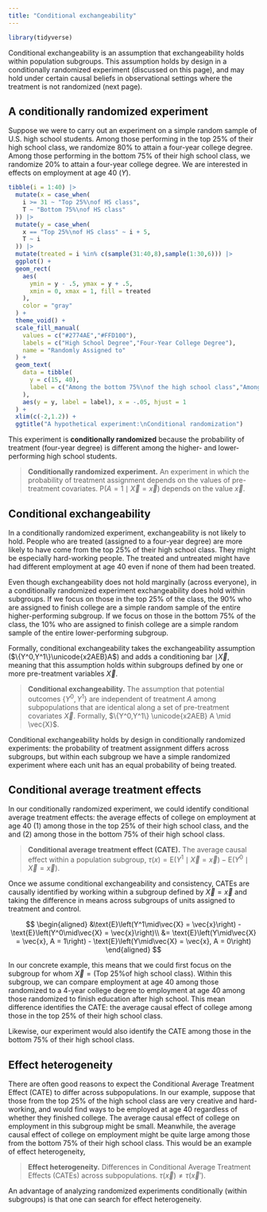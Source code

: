 ```yaml
---
title: "Conditional exchangeability"
---
```


```r
library(tidyverse)
```

Conditional exchangeability is an assumption that exchangeability holds within population subgroups. This assumption holds by design in a conditionally randomized experiment (discussed on this page), and may hold under certain causal beliefs in observational settings where the treatment is not randomized (next page).

<!-- This page introduces conditional exchangeability as well as Directed Acyclic Graphs (DAGs), which formalize causal assumptions in a visual graph. One way DAGs are useful is that they can help us find a way to create subpopulations such that conditional exchangeability holds. -->

<!-- ### Why observational studies? -->

<!-- This is why randomized experiment remain a gold standard for causal inference. Yet there also exist questions that demand causal answers but for which randomized experiments are too costly or even perhaps unethical. We might want to know the causal effect of parental incarceration on child developmental outcomes, but it would be unethical to randomly incarcerate some parents. We might want to know the average causal effect of a four-year college degree on socioeconomic outcomes, to inform policy questions about expanding access to education. But we cannot randomize some people to get degrees while randomizing others to be prevented from getting degrees. -->

<!-- When randomization is not possible, one of the most compelling alternatives is to rely on an assumption of conditional exchangeability. -->



<!-- One way to think about conditional exchangeability is in terms of a conditionally randomized experiment. Another way is to think in terms of the outcomes of observationally-identical people. -->

## A conditionally randomized experiment

Suppose we were to carry out an experiment on a simple random sample of U.S. high school students. Among those performing in the top 25\% of their high school class, we randomize 80\% to attain a four-year college degree. Among those performing in the bottom 75\% of their high school class, we randomize 20\% to attain a four-year college degree. We are interested in effects on employment at age 40 ($Y$).

```r
tibble(i = 1:40) |>
  mutate(x = case_when(
    i >= 31 ~ "Top 25%\nof HS class",
    T ~ "Bottom 75%\nof HS class"
  )) |>
  mutate(y = case_when(
    x == "Top 25%\nof HS class" ~ i + 5,
    T ~ i
  )) |>
  mutate(treated = i %in% c(sample(31:40,8),sample(1:30,6))) |>
  ggplot() +
  geom_rect(
    aes(
      ymin = y - .5, ymax = y + .5,
      xmin = 0, xmax = 1, fill = treated
    ),
    color = "gray"
  ) +
  theme_void() +
  scale_fill_manual(
    values = c("#2774AE","#FFD100"),
    labels = c("High School Degree","Four-Year College Degree"),
    name = "Randomly Assigned to"
  ) +
  geom_text(
    data = tibble(
      y = c(15, 40),
      label = c("Among the bottom 75%\nof the high school class","Among the top 25%\nof the high school class")
    ),
    aes(y = y, label = label), x = -.05, hjust = 1
  ) +
  xlim(c(-2,1.2)) +
  ggtitle("A hypothetical experiment:\nConditional randomization")
```

This experiment is **conditionally randomized** because the probability of treatment (four-year degree) is different among the higher- and lower-performing high school students.

> **Conditionally randomized experiment.** An experiment in which the probability of treatment assignment depends on the values of pre-treatment covariates. $\text{P}(A = 1\mid\vec{X} = \vec{x})$ depends on the value $\vec{x}$.

## Conditional exchangeability

In a conditionally randomized experiment, exchangeability is not likely to hold. People who are treated (assigned to a four-year degree) are more likely to have come from the top 25\% of their high school class. They might be especially hard-working people. The treated and untreated might have had different employment at age 40 even if none of them had been treated.

Even though exchangeability does not hold marginally (across everyone), in a conditionally randomized experiment exchangeability does hold within subgroups. If we focus on those in the top 25\% of the class, the 90\% who are assigned to finish college are a simple random sample of the entire higher-performing subgroup. If we focus on those in the bottom 75\% of the class, the 10\% who are assigned to finish college are a simple random sample of the entire lower-performing subgroup.

Formally, conditional exchangeability takes the exchangeability assumption ($\{Y^0,Y^1\}\unicode{x2AEB}A$) and adds a conditioning bar $\mid\vec{X}$, meaning that this assumption holds within subgroups defined by one or more pre-treatment variables $\vec{X}$.

> **Conditional exchangeability.** The assumption that potential outcomes $\{Y^0,Y^1\}$ are independent of treatment $A$ among subpopulations that are identical along a set of pre-treatment covariates $\vec{X}$. Formally, $\{Y^0,Y^1\} \unicode{x2AEB} A \mid \vec{X}$.

Conditional exchangeability holds by design in conditionally randomized experiments: the probability of treatment assignment differs across subgroups, but within each subgroup we have a simple randomized experiment where each unit has an equal probability of being treated.

## Conditional average treatment effects

In our conditionally randomized experiment, we could identify conditional average treatment effects: the average effects of college on employment at age 40 (1) among those in the top 25\% of their high school class, and the and (2) among those in the bottom 75\% of their high school class. 

> **Conditional average treatment effect (CATE).** The average causal effect within a population subgroup, $\tau(x) = \text{E}\left(Y^1\mid\vec{X} = \vec{x}\right) - \text{E}\left(Y^0\mid \vec{X} = \vec{x}\right)$.

Once we assume conditional exchangeability and consistency, CATEs are causally identified by working within a subgroup defined by $\vec{X} = \vec{x}$ and taking the difference in means across subgroups of units assigned to treatment and control.

$$
\begin{aligned}
&\text{E}\left(Y^1\mid\vec{X} = \vec{x}\right) -  \text{E}\left(Y^0\mid\vec{X} = \vec{x}\right)\\
&= \text{E}\left(Y\mid\vec{X} = \vec{x}, A = 1\right) - \text{E}\left(Y\mid\vec{X} = \vec{x}, A = 0\right)
\end{aligned}
$$

In our concrete example, this means that we could first focus on the subgroup for whom $\vec{X} = (\text{Top 25\% of high school class})$. Within this subgroup, we can compare employment at age 40 among those randomized to a 4-year college degree to employment at age 40 among those randomized to finish education after high school. This mean difference identifies the CATE: the average causal effect of college among those in the top 25\% of their high school class.

Likewise, our experiment would also identify the CATE among those in the bottom 75\% of their high school class.

## Effect heterogeneity

There are often good reasons to expect the Conditional Average Treatment Effect (CATE) to differ across subpopulations. In our example, suppose that those from the top 25\% of the high school class are very creative and hard-working, and would find ways to be employed at age 40 regardless of whether they finished college. The average causal effect of college on employment in this subgroup might be small. Meanwhile, the average causal effect of college on employment might be quite large among those from the bottom 75\% of their high school class. This would be an example of effect heterogeneity,

> **Effect heterogeneity.** Differences in Conditional Average Treatment Effects (CATEs) across subpopulations. $\tau(\vec{x})\neq\tau(\vec{x}')$.

An advantage of analyzing randomized experiments conditionally (within subgroups) is that one can search for effect heterogeneity.

